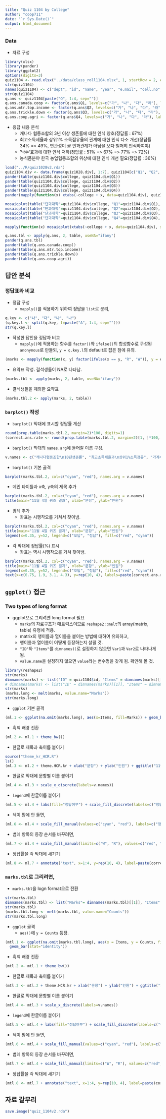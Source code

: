 ```yaml
---
title: "Quiz 1104 by College"
author: "coop711"
date: "`r Sys.Date()`"
output: html_document
---
```


### Data

* 자료 구성

```r
library(xlsx)
library(pander)
library(ggplot2)
options(digits=3)
quiz1104 <- read.xlsx("../data/class_roll1104.xlsx", 1, startRow = 2, endRow = 72, colIndex = c(3:7, 9:13), colClasses=rep("character", 10))
str(quiz1104)
names(quiz1104) <- c("dept", "id", "name", "year", "e.mail", "cell.no", "Q1", "Q2", "Q3", "Q4")
str(quiz1104)
q.ans <- quiz1104[paste("Q", 1:4, sep="")]
q.ans.canada.coop <- factor(q.ans$Q1, levels=c("가", "나", "다", "라"), labels=c("50%", "40%", "30%", "20%"))
q.ans.mtr.top.income <- factor(q.ans$Q2, levels=c("가", "나", "다", "라"), labels=c("높고높다", "낮고낮다", "높고낮다", "높으면낮다"))
q.ans.trickle.down <- factor(q.ans$Q3, levels=c("가", "나", "다", "라"), labels=c("있다", "없다", "있는 듯", "계층별"))
q.ans.coop.agri <- factor(q.ans$Q4, levels=c("가", "나", "다", "라"), labels=c("일본 전농", "한국 농협", "미국 CHS", "뉴질랜드 폰테라"))
```

* 응답 내용 분석
     + 캐나다 협동조합의 3년 이상 생존률에 대한 인식 양호(정답률 : 67%)
     + 최고소득세율과 상위1% 소득점유율의 관계에 대한 인식 다소 개선(정답률 34% => 49%, 연관성이 곧 인과관계가 아님을 보다 철저히 인식하여야) 
     + '낙수'효과에 대한 인식 저하(정답률 : 51% => 67% => 77% => 72%)
     + 농식품분야 한국 농업협동조합의 위상에 대한 인식 개선 필요(정답률 : 36%)

```r
load("../R/quiz1028v2.rda")
quiz1104.div <- data.frame(quiz1028.div[, 1:7], quiz1104[c("Q1", "Q2", "Q3", "Q4")])
pander(table(quiz1104.div$college, quiz1104.div$Q1))
pander(table(quiz1104.div$college, quiz1104.div$Q2))
pander(table(quiz1104.div$college, quiz1104.div$Q3))
pander(table(quiz1104.div$college, quiz1104.div$Q4))
pander(mapply(function(x) xtabs(~college + x, data=quiz1104.div), quiz1104.div[c("Q1", "Q2", "Q3", "Q4")], SIMPLIFY = FALSE))
```

```r
mosaicplot(table("단과대학"=quiz1104.div$college, "Q1"=quiz1104.div$Q1), main="단과대학별 응답(Q1)")
mosaicplot(table("단과대학"=quiz1104.div$college, "Q2"=quiz1104.div$Q2), main="단과대학별 응답(Q2)")
mosaicplot(table("단과대학"=quiz1104.div$college, "Q3"=quiz1104.div$Q3), main="단과대학별 응답(Q3)")
mosaicplot(table("단과대학"=quiz1104.div$college, "Q4"=quiz1104.div$Q4), main="단과대학별 응답(Q4)")
```

```r
mapply(function(x) mosaicplot(xtabs(~college + x, data=quiz1104.div), xlab =  "단과대학", ylab = names(x)), quiz1104.div[c("Q1", "Q2", "Q3", "Q4")])
```


```r
q.ans.tbl <- apply(q.ans, 2, table, useNA="ifany")
pander(q.ans.tbl)
pander(table(q.ans.canada.coop))
pander(table(q.ans.mtr.top.income))
pander(table(q.ans.trickle.down))
pander(table(q.ans.coop.agri))
```

## 답안 분석

### 정답표와 비교

* 정답 구성
    + `mapply()`를 적용하기 위하여 정답을 `list`로 분리,  

```r
q.key <- c("나", "다", "나", "나")
(q.key.l <- split(q.key, f=paste("A", 1:4, sep="")))
str(q.key.l)
```

* 작성한 답안을 정답과 비교 
    + `mapply()`에 적용하는 함수를 `factor()`와 `ifelse()`의 합성함수로 구성된 `anonymous`로 만들되, `y = q.key.l`의 default로 잡은 점에 유의.

```r
(marks <- mapply(function(x, y) factor(ifelse(x == y, "R", "W")), y = q.key.l, quiz1104[c("Q1", "Q2", "Q3", "Q4")]))
```

* 요약표 작성. 결석생들이 NA로 나타남.

```r
(marks.tbl <- apply(marks, 2, table, useNA="ifany"))
```

* 결석생들을 제외한 요약표

```r
(marks.tbl.2 <- apply(marks, 2, table))
```

### `barplot()` 작성

* `barplot()` 막대에 표시할 정답률 계산

```r
round(prop.table(marks.tbl.2, margin=2)*100, digits=1)
(correct.ans.rate <- round(prop.table(marks.tbl.2, margin=2)[1, ]*100, digits=0))
```

* `barplot()` 막대의 `names.arg`에 들어갈 이름 구성.

```r
v.names <- c("캐나다협동조합\n10년생존률", "최고소득세율과\n상위1%소득점유", "가계수지와\n낙수효과", "농식품분야\n한국농협의 위상")
```

* `barplot()` 기본 골격

```r
barplot(marks.tbl.2, col=c("cyan", "red"), names.arg = v.names)
```

* 메인 타이틀과 x축, y축의 제목 추가

```r
barplot(marks.tbl.2, col=c("cyan", "red"), names.arg = v.names)
title(main="11월 4일 퀴즈 결과", xlab="문항", ylab="인원")
```

* 범례 추가
    + 좌표는 시행착오를 거쳐서 찾아냄.
    
```r
barplot(marks.tbl.2, col=c("cyan", "red"), names.arg = v.names)
title(main="11월 4일 퀴즈 결과", xlab="문항", ylab="인원")
legend(x=0.35, y=52, legend=c("오답", "정답"), fill=c("red", "cyan"))
```

* 각 막대에 정답률(%) 표시
    + 좌표는 역시 시행착오를 거쳐 찾아냄.

```r
barplot(marks.tbl.2, col=c("cyan", "red"), names.arg = v.names)
title(main="11월 4일 퀴즈 결과", xlab="문항", ylab="인원")
legend(x=0.35, y=52, legend=c("오답", "정답"), fill=c("red", "cyan"))
text(x=c(0.75, 1.9, 3.1, 4.3), y=rep(10, 4), labels=paste(correct.ans.rate, "%", sep=""))
```


## `ggplot()` 접근

### Two types of long format 

* ggplot으로 그리려면 long format 필요
    + `marks`의 자료구조가 매트릭스이므로 `reshape2::melt`의 array(matrix, table) 유형에 적용.
    + matrix의 행이름과 열이름을 붙이는 방법에 대하여 유의하고,
    + 행이름과 열이름이 어떻게 등장하는지 살필 것.
    + `"ID"`와 `"Items"`를 `dimnames()`로 설정하지 않으면 `Var1`과 `Var2`로 나타나게 됨.
    + `value.name`을 설정하지 않으면 `value`라는 변수명을 갖게 됨. 확인해 볼 것.

```r
library(reshape2)
str(marks)
dimnames(marks) <- list("ID" = quiz1104$id, "Items" = dimnames(marks)[[2]])
# dimnames(marks) <- list("ID" = dimnames(marks)[[1]], "Items" = dimnames(marks)[[2]])
str(marks)
(marks.long <- melt(marks, value.name="Marks"))
str(marks.long)
```

* `ggplot` 기본 골격

```r
(ml.1 <- ggplot(na.omit(marks.long), aes(x=Items, fill=Marks)) + geom_bar(stat="bin"))
```

* 흑백 배경 전환

```r
(ml.2 <- ml.1 + theme_bw())
```

* 한글로 제목과 축이름 붙이기

```r
source("theme_kr_HCR.R")
ls()
(ml.3 <- ml.2 + theme.HCR.kr + xlab("문항") + ylab("인원") + ggtitle("11월 4일 퀴즈 결과"))
```

* 한글로 막대에 문항별 이름 붙이기

```r
(ml.4 <- ml.3 + scale_x_discrete(labels=v.names))
```

* `legend`에 한글이름 붙이기

```r
(ml.5 <- ml.4 + labs(fill="정답여부") + scale_fill_discrete(labels=c("정답", "오답")))
```

* 색이 맘에 안 들면,

```r
(ml.6 <- ml.4 + scale_fill_manual(values=c("cyan", "red"), labels=c("정답", "오답")) + labs(fill="정답여부"))
```

* 범례 항목의 등장 순서를 바꾸려면,

```r
(ml.7 <- ml.4 + scale_fill_manual(limits=c("W", "R"), values=c("red", "cyan"), labels=c("오답", "정답")) + labs(fill="정답여부"))
```

* 정답률을 각 막대에 새기기

```r
(ml.8 <- ml.7 + annotate("text", x=1:4, y=rep(10, 4), label=paste(correct.ans.rate, "%", sep="")))
```

### `marks.tbl`로 그리려면, 

* `marks.tbl`을 logn format으로 전환

```r
str(marks.tbl)
dimnames(marks.tbl) <- list("Marks"= dimnames(marks.tbl)[[1]], "Items" = dimnames(marks.tbl)[[2]])
str(marks.tbl)
(marks.tbl.long <- melt(marks.tbl, value.name="Counts"))
str(marks.tbl.long)
```

* `ggplot` 골격
    + `aes()`에 `y = Counts` 등장.

```r
(mtl.1 <- ggplot(na.omit(marks.tbl.long), aes(x = Items, y = Counts, fill = Marks)) +
  geom_bar(stat="identity"))
```

* 흑백 배경 전환

```r
(mtl.2 <- mtl.1 + theme_bw())
```

* 한글로 제목과 축이름 붙이기

```r
(mtl.3 <- mtl.2 + theme.HCR.kr + xlab("문항") + ylab("인원") + ggtitle("11월 4일 퀴즈 결과"))
```

* 한글로 막대에 문항별 이름 붙이기

```r
(mtl.4 <- mtl.3 + scale_x_discrete(labels=v.names))
```

* `legend`에 한글이름 붙이기

```r
(mtl.5 <- mtl.4 + labs(fill="정답여부") + scale_fill_discrete(labels=c("정답", "오답")))
```

* 색이 맘에 안 들면,

```r
(mtl.6 <- mtl.4 + scale_fill_manual(values=c("cyan", "red"), labels=c("정답", "오답")) + labs(fill="정답여부"))
```

* 범례 항목의 등장 순서를 바꾸려면,

```r
(mtl.7 <- mtl.4 + scale_fill_manual(limits=c("W", "R"), values=c("red", "cyan"), labels=c("오답", "정답")) + labs(fill="정답여부"))
```

* 정답률을 각 막대에 새기기

```r
(mtl.8 <- mtl.7 + annotate("text", x=1:4, y=rep(10, 4), label=paste(correct.ans.rate, "%", sep="")))
```

## 자료 갈무리

```r
save.image("quiz_1104v2.rda")
```
